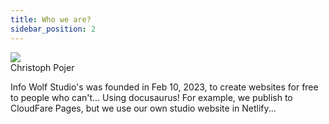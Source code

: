 ```yaml
---
title: Who we are?
sidebar_position: 2
---
```

<div class="avatar">
  <img
    class="avatar__photo avatar__photo--sm"
    src="https://avatars3.githubusercontent.com/u/13352?s=400&v=4" />
  <div class="avatar__intro">
    <div class="avatar__name">Christoph Pojer</div>
  </div>
</div>

<span class="badge badge--info">Info</span>
Wolf Studio's was founded in Feb 10, 2023, to create websites for free to people who can't... Using docusaurus!  For example, we publish to CloudFare Pages, but we use our own studio website in Netlify...